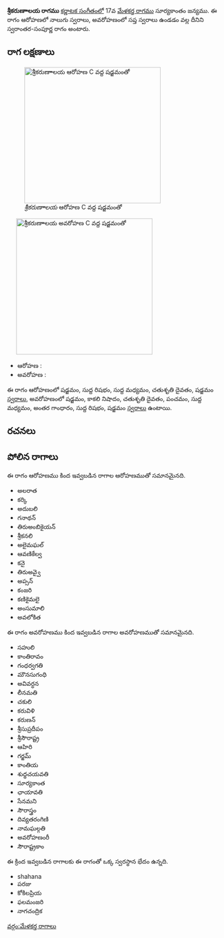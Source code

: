 {{Infobox ragam
	| name          	= శ్రీకరుణాాలయ
	| synonym	    	= 
	| mela          	= 
	| chakra        	= 
	| janaka        	= 
	| type          	= స్వరాంతర-సంపూర్ణ
	| arohanam      	= {{svaraC|S|R1|M1|D2|S'}} 
	| avarohanam    	= {{svaraC|S'|N3|D2|P|M1|G3|R1|S}}
	| jeeva         	=
	| chhaya        	=
	| nyasa         	=
	| vishesha      	= 
	| equivalent  		= 
}}
{{కర్ణాటక సంగీత రాగాలు}}
'''శ్రీకరుణాాలయ రాగము''' [[కర్ణాటక సంగీతం]]లో 17వ [[మేళకర్త రాగము]] సూర్యకాంతం జన్యము.  ఈ రాగం ఆరోహణలో నాలుగు స్వరాలు, అవరోహణంలో సప్త స్వరాలు ఉండడం వల్ల దీనిని స్వరాంతర-సంపూర్ణ రాగం అంటారు.


==రాగ లక్షణాలు==
[[Image:shrikarunalaya_ar_kb2wiki.png|thumb|right|316px|''శ్రీకరుణాాలయ'' ఆరోహణ C వద్ద షడ్జమంతో]]
	[[Image:shrikarunalaya_av_kb2wiki.png|thumb|right|316px|''శ్రీకరుణాాలయ'' అవరోహణ C వద్ద షడ్జమంతో]]

* ఆరోహణ : {{svaraC|S|R1|M1|D2|S'}} 
* అవరోహణ : {{svaraC|S'|N3|D2|P|M1|G3|R1|S}}

ఈ రాగం ఆరోహణంలో షడ్జమం, సుద్ద  రిషభం, సుద్ద మధ్యమం, చతుశృతి దైవతం, షడ్జమం [[స్వరాలు]], అవరోహణంలో షడ్జమం, కాకలి  నిషాదం, చతుశృతి దైవతం, పంచమం, సుద్ద మధ్యమం, అంతర గాంధారం, సుద్ద  రిషభం, షడ్జమం [[స్వరాలు]] ఉంటాయి.

==రచనలు==



==పోలిన రాగాలు==
ఈ రాగం ఆరోహణము కింద ఇవ్వబడిన రాగాల ఆరోహణముతో సమానమైనది.
* అలరాత
* కర్కి
* అదుబలి
* గనాథన్
* తిరుఅంబికైయన్
* శ్రీకనలి
* అలైమఘల్
* ఆవణికేల్వ
*  కనై
* తిరుఅవ్వై
* అప్సన్
* కంజరి
* కణికైమలై
* అంసుమాలి
* అవలోకిత

ఈ రాగం అవరోహణము కింద ఇవ్వబడిన రాగాల అవరోహణముతో సమానమైనది.
* సహులి
* కాంతిరావం
* గంధర్వగతి
*  మౌనసుగంధి
* అవివర్ధన
* లీనమతి
* చకులి
* కరువిళి
* కరుణన్
* శ్రీసుప్రదీపం
*  శ్రీసౌరాష్ట్ర
* ఆహిరి
* గర్జమ్
* కాంతియ
* శుధ్ధచయవతి
* సూర్యకాంత
* ఛాయావతి
* సేనమని
* సౌరాస్త్రం
* దివ్యతరంగిణి
* నామఘల్గతి
* అవరోహణంరీ
* సౌరాష్ట్రకాం

ఈ క్రింద ఇవ్వబడిన రాగాలకు ఈ రాగంతో ఒక్క స్వరస్థాన భేదం ఉన్నది.
* shahana
* పరజు
* కోకిలప్రియ
* ఫలమంజరి
* నాగచంద్రిక



[[వర్గం:మేళకర్త రాగాలు]]